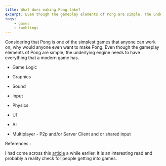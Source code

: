 ```yaml
---
title: What does making Pong take?
excerpt: Even though the gameplay elements of Pong are simple, the underlying engine needs to have everything that a modern game has
tags:
    - games
    - ramblings
---
```


Considering that Pong is one of the simplest games that anyone can work on, why would anyone even want to make Pong. Even though the gameplay elements of Pong are simple, the underlying engine needs to have everything that a modern game has.

-   Game Logic

-   Graphics

-   Sound

-   Input

-   Physics

-   UI

-   AI

-   Multiplayer - P2p and/or Server Client and or shared input

References :

I had come across this [article](http://tinodidriksen.com/2003/05/06/but-can-you-make-pong/) a while earlier. It is an interesting read and probably a reality check for people getting into games.
